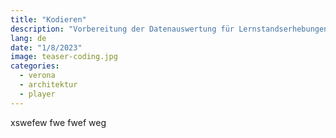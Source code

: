 ```yaml
---
title: "Kodieren"
description: "Vorbereitung der Datenauswertung für Lernstandserhebungen"
lang: de
date: "1/8/2023"
image: teaser-coding.jpg
categories:
  - verona
  - architektur
  - player
---
```


xswefew
fwe
fwef
weg